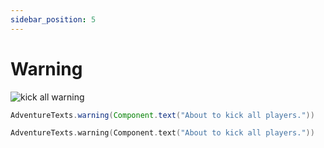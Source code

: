```yaml
---
sidebar_position: 5
---
```



# Warning

<img src="/img/messages/warning_kick_all.png" alt="kick all warning" />

<Tabs>

<TabItem value="java" label="Java">

```java
AdventureTexts.warning(Component.text("About to kick all players."))
```

</TabItem>

<TabItem value="kotlin" label="Kotlin">

```kotlin
AdventureTexts.warning(Component.text("About to kick all players."))
```

</TabItem>

</Tabs>
